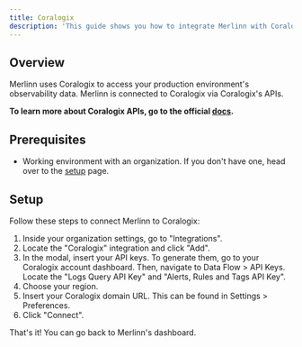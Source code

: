 ```yaml
---
title: Coralogix
description: 'This guide shows you how to integrate Merlinn with Coralogix.'
---
```


## Overview

Merlinn uses Coralogix to access your production environment's observability data. Merlinn is connected to Coralogix via Coralogix's APIs.

**To learn more about Coralogix APIs, go to the official [docs](https://coralogix.com/docs/coralogix-apis/).**

## Prerequisites

- Working environment with an organization. If you don't have one, head over to the [setup](../02-Getting%20started/01-Setup%20Merlinn.md) page.

## Setup

Follow these steps to connect Merlinn to Coralogix:

1. Inside your organization settings, go to "Integrations".
2. Locate the "Coralogix" integration and click "Add".
3. In the modal, insert your API keys. To generate them, go to your Coralogix account dashboard. Then, navigate to Data Flow > API Keys. Locate the "Logs Query API Key" and "Alerts, Rules and Tags API Key".
4. Choose your region.
5. Insert your Coralogix domain URL. This can be found in Settings > Preferences.
6. Click "Connect".

That's it! You can go back to Merlinn's dashboard.